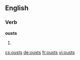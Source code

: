 ==English==

===Verb===
'''ousts'''

#{{third-person singular of|oust}}

[[cs:ousts]]
[[de:ousts]]
[[fr:ousts]]
[[vi:ousts]]